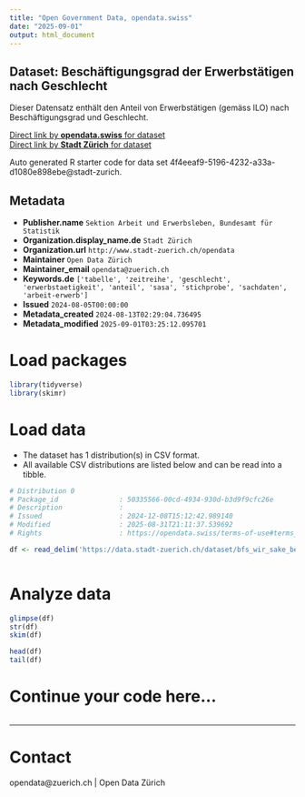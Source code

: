 ```yaml
---
title: "Open Government Data, opendata.swiss"
date: "2025-09-01"
output: html_document
---
```


## Dataset: Beschäftigungsgrad der Erwerbstätigen nach Geschlecht

Dieser Datensatz enthält den Anteil von Erwerbstätigen (gemäss ILO)  nach Beschäftigungsgrad und Geschlecht.


[Direct link by **opendata.swiss** for dataset](https://opendata.swiss/de/dataset/beschaftigungsgrad-der-erwerbstatigen-nach-geschlecht1)<br>
[Direct link by **Stadt Zürich** for dataset](https://data.stadt-zuerich.ch/dataset/bfs_wir_sake_beschgrad_erwtge_geschl_od5041)

Auto generated R starter code for data set 4f4eeaf9-5196-4232-a33a-d1080e898ebe@stadt-zurich.

## Metadata

- **Publisher.name** `Sektion Arbeit und Erwerbsleben, Bundesamt für Statistik`
- **Organization.display_name.de** `Stadt Zürich`
- **Organization.url** `http://www.stadt-zuerich.ch/opendata`
- **Maintainer** `Open Data Zürich`
- **Maintainer_email** `opendata@zuerich.ch`
- **Keywords.de** `['tabelle', 'zeitreihe', 'geschlecht', 'erwerbstaetigkeit', 'anteil', 'sasa', 'stichprobe', 'sachdaten', 'arbeit-erwerb']`
- **Issued** `2024-08-05T00:00:00`
- **Metadata_created** `2024-08-13T02:29:04.736495`
- **Metadata_modified** `2025-09-01T03:25:12.095701`


# Load packages

```r

library(tidyverse)
library(skimr)

```

# Load data

-   The dataset has 1 distribution(s) in CSV format.
-   All available CSV distributions are listed below and can be read into a tibble.

```r

# Distribution 0
# Package_id               : 50335566-00cd-4934-930d-b3d9f9cfc26e
# Description              : 
# Issued                   : 2024-12-08T15:12:42.989140
# Modified                 : 2025-08-31T21:11:37.539692
# Rights                   : https://opendata.swiss/terms-of-use#terms_open

df <- read_delim('https://data.stadt-zuerich.ch/dataset/bfs_wir_sake_beschgrad_erwtge_geschl_od5041/download/WIR504OD5041.csv')



```

# Analyze data

```r

glimpse(df)
str(df)
skim(df)

head(df)
tail(df)

```

# Continue your code here...

```r

```

------------------------------------------------------------------------

# Contact

opendata@zuerich.ch | Open Data Zürich
